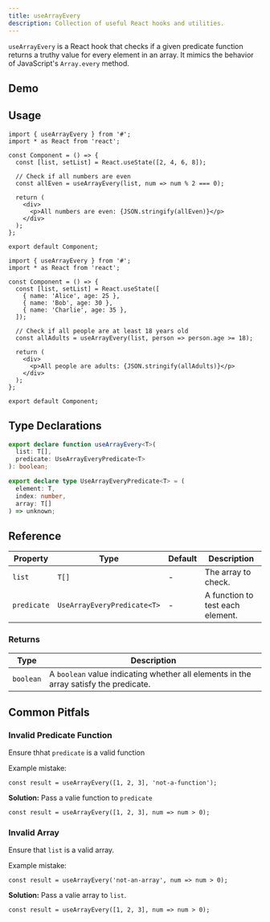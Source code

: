 ```yaml
---
title: useArrayEvery
description: Collection of useful React hooks and utilities.
---
```


`useArrayEvery` is a React hook that checks if a given predicate function returns a truthy value for every element in an array. It mimics the behavior of JavaScript's `Array.every` method.

## Demo

<ArrayEveryDemo />

## Usage

```tsx
import { useArrayEvery } from '#';
import * as React from 'react';

const Component = () => {
  const [list, setList] = React.useState([2, 4, 6, 8]);

  // Check if all numbers are even
  const allEven = useArrayEvery(list, num => num % 2 === 0);

  return (
    <div>
      <p>All numbers are even: {JSON.stringify(allEven)}</p>
    </div>
  );
};

export default Component;
```

```tsx
import { useArrayEvery } from '#';
import * as React from 'react';

const Component = () => {
  const [list, setList] = React.useState([
    { name: 'Alice', age: 25 },
    { name: 'Bob', age: 30 },
    { name: 'Charlie', age: 35 },
  ]);

  // Check if all people are at least 18 years old
  const allAdults = useArrayEvery(list, person => person.age >= 18);

  return (
    <div>
      <p>All people are adults: {JSON.stringify(allAdults)}</p>
    </div>
  );
};

export default Component;
```

## Type Declarations

```typescript
export declare function useArrayEvery<T>(
  list: T[],
  predicate: UseArrayEveryPredicate<T>
): boolean;

export declare type UseArrayEveryPredicate<T> = (
  element: T,
  index: number,
  array: T[]
) => unknown;
```

## Reference

| Property    | Type                        | Default | Description                      |
| ----------- | --------------------------- | ------- | -------------------------------- |
| `list`      | `T[]`                       | -       | The array to check.              |
| `predicate` | `UseArrayEveryPredicate<T>` | -       | A function to test each element. |

### Returns

| Type      | Description                                                                           |
| --------- | ------------------------------------------------------------------------------------- |
| `boolean` | A `boolean` value indicating whether all elements in the array satisfy the predicate. |

## Common Pitfals

### Invalid Predicate Function

Ensure thhat `predicate` is a valid function

Example mistake:

```tsx
const result = useArrayEvery([1, 2, 3], 'not-a-function');
```

**Solution:** Pass a valie function to `predicate`

```tsx
const result = useArrayEvery([1, 2, 3], num => num > 0);
```

### Invalid Array

Ensure that `list` is a valid array.

Example mistake:

```tsx
const result = useArrayEvery('not-an-array', num => num > 0);
```

**Solution:** Pass a valie array to `list`.

```tsx
const result = useArrayEvery([1, 2, 3], num => num > 0);
```

